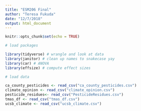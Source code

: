 ```yaml
---
title: "ESM206 Final"
author: "Teresa Fukuda"
date: "12/7/2018"
output: html_document
---
```


```r
knitr::opts_chunk$set(echo = TRUE)
```

```r

# load packages

library(tidyverse) # wrangle and look at data 
library(janitor) # clean up names to snakecase yay
library(car) # ANOVA
library(effsize) # compute effect sizes

# load data

ca_county_pesticides <- read_csv("ca_county_pesticides.csv")
climate_opinion <- read_csv("climate_opinion.csv")
pesticide_residues<- read_csv("PesticideResidues.csv")
tmas_df <- read_csv("tmas_df.csv")
ucsb_climate <- read_csv("ucsb_climate.csv")


```

